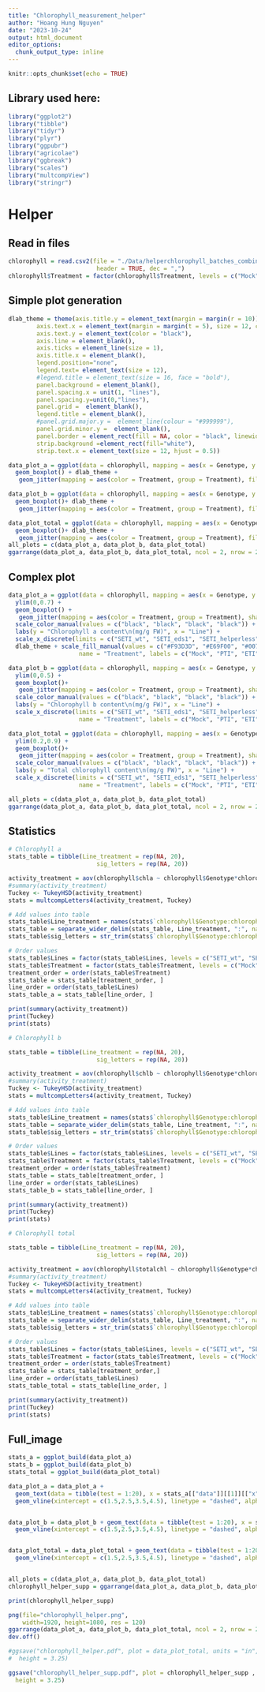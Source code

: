 ```yaml
---
title: "Chlorophyll_measurement_helper"
author: "Hoang Hung Nguyen"
date: "2023-10-24"
output: html_document
editor_options: 
  chunk_output_type: inline
---
```


```r
knitr::opts_chunk$set(echo = TRUE)
```

## Library used here:

```r
library("ggplot2")
library("tibble")
library("tidyr")
library("plyr")
library("ggpubr")
library("agricolae")
library("ggbreak")
library("scales")
library("multcompView")
library("stringr")
```


# Helper

## Read in files

```r
chlorophyll = read.csv2(file = "./Data/helperchlorophyll_batches_combined.csv", sep = ";",
                         header = TRUE, dec = ",")
chlorophyll$Treatment = factor(chlorophyll$Treatment, levels = c("Mock", "PTI", "E2", "PE"))
```

## Simple plot generation
```r
dlab_theme = theme(axis.title.y = element_text(margin = margin(r = 10)), text = element_text(size=12), axis.text = element_text(size=12),
        axis.text.x = element_text(margin = margin(t = 5), size = 12, colour = "black", angle = 20, hjust=1),
        axis.text.y = element_text(color = "black"),
        axis.line = element_blank(),
        axis.ticks = element_line(size = 1),
        axis.title.x = element_blank(),
        legend.position="none", 
        legend.text= element_text(size = 12),
        #legend.title = element_text(size = 16, face = "bold"),
        panel.background = element_blank(),
        panel.spacing.x = unit(1, "lines"),
        panel.spacing.y=unit(0,"lines"),
        panel.grid =  element_blank(),
        legend.title = element_blank(),
        #panel.grid.major.y =  element_line(colour = "#999999"),
        panel.grid.minor.y =  element_blank(),
        panel.border = element_rect(fill = NA, color = "black", linewidth = 1),
        strip.background =element_rect(fill="white"),
        strip.text.x = element_text(size = 12, hjust = 0.5))

data_plot_a = ggplot(data = chlorophyll, mapping = aes(x = Genotype, y = chla, fill = Treatment)) +
  geom_boxplot() + dlab_theme +
   geom_jitter(mapping = aes(color = Treatment, group = Treatment), fill = "grey", size=2, position = position_jitterdodge(jitter.width = 0.1))

data_plot_b = ggplot(data = chlorophyll, mapping = aes(x = Genotype, y = chlb, fill = Treatment)) +
  geom_boxplot()+ dlab_theme +
   geom_jitter(mapping = aes(color = Treatment, group = Treatment), fill = "grey", size=2, position = position_jitterdodge(jitter.width = 0.1))

data_plot_total = ggplot(data = chlorophyll, mapping = aes(x = Genotype, y = totalchl, fill = Treatment)) +
  geom_boxplot()+ dlab_theme +
   geom_jitter(mapping = aes(color = Treatment, group = Treatment), fill = "grey", size=2, position = position_jitterdodge(jitter.width = 0.1))
all_plots = c(data_plot_a, data_plot_b, data_plot_total)
ggarrange(data_plot_a, data_plot_b, data_plot_total, ncol = 2, nrow = 2, common.legend = TRUE)
```
## Complex plot
```r

data_plot_a = ggplot(data = chlorophyll, mapping = aes(x = Genotype, y = chla, fill = Treatment)) +
  ylim(0,0.7) +
  geom_boxplot() +
   geom_jitter(mapping = aes(color = Treatment, group = Treatment), shape = 21, size=1.5, fill = "grey", position = position_jitterdodge(jitter.width = 0, dodge.width = 0.75)) +
  scale_color_manual(values = c("black", "black", "black", "black")) +
  labs(y = "Chlorophyll a content\n(mg/g FW)", x = "Line") +
  scale_x_discrete(limits = c("SETI_wt", "SETI_eds1", "SETI_helperless", "SETI_adrs", "SETI_nrg1s"), labels=c(expression("SETI"), expression("SETI" ~ italic("eds1")), expression("SETI" ~ italic("helperless")), expression("SETI" ~ italic("adr1s")), expression("SETI" ~ italic("nrgs")))) + 
  dlab_theme + scale_fill_manual(values = c("#F93D3D", "#E69F00", "#0072B2", "#12A27B"),
                    name = "Treatment", labels = c("Mock", "PTI", "ETI", "PTI + ETI")) 

data_plot_b = ggplot(data = chlorophyll, mapping = aes(x = Genotype, y = chlb, fill = Treatment)) +
  ylim(0,0.5) +
  geom_boxplot()+
   geom_jitter(mapping = aes(color = Treatment, group = Treatment), shape = 21, fill = "grey", size=1.5, position = position_jitterdodge(jitter.width = 0, dodge.width = 0.75)) +
  scale_color_manual(values = c("black", "black", "black", "black")) +
  labs(y = "Chlorophyll b content\n(mg/g FW)", x = "Line") +
  scale_x_discrete(limits = c("SETI_wt", "SETI_eds1", "SETI_helperless", "SETI_adrs", "SETI_nrg1s"), labels=c(expression("SETI"), expression("SETI" ~ italic("eds1")), expression("SETI" ~ italic("helperless")), expression("SETI" ~ italic("adr1s")), expression("SETI" ~ italic("nrgs")))) + dlab_theme + scale_fill_manual(values = c("#F93D3D", "#E69F00", "#0072B2", "#12A27B"),
                    name = "Treatment", labels = c("Mock", "PTI", "ETI", "PTI + ETI")) 

data_plot_total = ggplot(data = chlorophyll, mapping = aes(x = Genotype, y = totalchl, fill = Treatment)) +
  ylim(0.2,0.9) +
  geom_boxplot()+
   geom_jitter(mapping = aes(color = Treatment, group = Treatment), shape = 21, fill = "grey", size=1.5, position = position_jitterdodge(jitter.width = 0, dodge.width = 0.75)) +
  scale_color_manual(values = c("black", "black", "black", "black")) +
  labs(y = "Total chlorophyll content\n(mg/g FW)", x = "Line") +
  scale_x_discrete(limits = c("SETI_wt", "SETI_eds1", "SETI_helperless", "SETI_adrs", "SETI_nrg1s"), labels=c(expression("SETI"), expression("SETI" ~ italic("eds1")), expression("SETI" ~ italic("helperless")), expression("SETI" ~ italic("adr1s")), expression("SETI" ~ italic("nrgs")))) + dlab_theme + scale_fill_manual(values = c("#F93D3D", "#E69F00", "#0072B2", "#12A27B"),
                    name = "Treatment", labels = c("Mock", "PTI", "ETI", "PTI + ETI")) 

all_plots = c(data_plot_a, data_plot_b, data_plot_total)
ggarrange(data_plot_a, data_plot_b, data_plot_total, ncol = 2, nrow = 2, common.legend = TRUE)
```

## Statistics
```r

# Chlorophyll a
stats_table = tibble(Line_treatment = rep(NA, 20),
                         sig_letters = rep(NA, 20))

activity_treatment = aov(chlorophyll$chla ~ chlorophyll$Genotype*chlorophyll$Treatment)
#summary(activity_treatment)
Tuckey <- TukeyHSD(activity_treatment)
stats = multcompLetters4(activity_treatment, Tuckey)

# Add values into table
stats_table$Line_treatment = names(stats$`chlorophyll$Genotype:chlorophyll$Treatment`[[1]])
stats_table = separate_wider_delim(stats_table, Line_treatment, ":", names = c("Lines", "Treatment"))
stats_table$sig_letters = str_trim(stats$`chlorophyll$Genotype:chlorophyll$Treatment`[[2]])

# Order values
stats_table$Lines = factor(stats_table$Lines, levels = c("SETI_wt", "SETI_eds1", "SETI_helperless", "SETI_adrs", "SETI_nrg1s"))
stats_table$Treatment = factor(stats_table$Treatment, levels = c("Mock", "PTI", "E2", "PE"))
treatment_order = order(stats_table$Treatment)
stats_table = stats_table[treatment_order, ]
line_order = order(stats_table$Lines)
stats_table_a = stats_table[line_order, ]

print(summary(activity_treatment))
print(Tuckey)
print(stats)

# Chlorophyll b

stats_table = tibble(Line_treatment = rep(NA, 20),
                         sig_letters = rep(NA, 20))

activity_treatment = aov(chlorophyll$chlb ~ chlorophyll$Genotype*chlorophyll$Treatment)
#summary(activity_treatment)
Tuckey <- TukeyHSD(activity_treatment)
stats = multcompLetters4(activity_treatment, Tuckey)

# Add values into table
stats_table$Line_treatment = names(stats$`chlorophyll$Genotype:chlorophyll$Treatment`[[1]])
stats_table = separate_wider_delim(stats_table, Line_treatment, ":", names = c("Lines", "Treatment"))
stats_table$sig_letters = str_trim(stats$`chlorophyll$Genotype:chlorophyll$Treatment`[[2]])

# Order values
stats_table$Lines = factor(stats_table$Lines, levels = c("SETI_wt", "SETI_eds1", "SETI_helperless", "SETI_adrs", "SETI_nrg1s"))
stats_table$Treatment = factor(stats_table$Treatment, levels = c("Mock", "PTI", "E2", "PE"))
treatment_order = order(stats_table$Treatment)
stats_table = stats_table[treatment_order, ]
line_order = order(stats_table$Lines)
stats_table_b = stats_table[line_order, ]

print(summary(activity_treatment))
print(Tuckey)
print(stats)

# Chlorophyll total

stats_table = tibble(Line_treatment = rep(NA, 20),
                         sig_letters = rep(NA, 20))

activity_treatment = aov(chlorophyll$totalchl ~ chlorophyll$Genotype*chlorophyll$Treatment)
#summary(activity_treatment)
Tuckey <- TukeyHSD(activity_treatment)
stats = multcompLetters4(activity_treatment, Tuckey)

# Add values into table
stats_table$Line_treatment = names(stats$`chlorophyll$Genotype:chlorophyll$Treatment`[[1]])
stats_table = separate_wider_delim(stats_table, Line_treatment, ":", names = c("Lines", "Treatment"))
stats_table$sig_letters = str_trim(stats$`chlorophyll$Genotype:chlorophyll$Treatment`[[2]])

# Order values
stats_table$Lines = factor(stats_table$Lines, levels = c("SETI_wt", "SETI_eds1", "SETI_helperless", "SETI_adrs", "SETI_nrg1s"))
stats_table$Treatment = factor(stats_table$Treatment, levels = c("Mock", "PTI", "E2", "PE"))
treatment_order = order(stats_table$Treatment)
stats_table = stats_table[treatment_order,]
line_order = order(stats_table$Lines)
stats_table_total = stats_table[line_order, ]

print(summary(activity_treatment))
print(Tuckey)
print(stats)
```

## Full_image

```r

stats_a = ggplot_build(data_plot_a)
stats_b = ggplot_build(data_plot_b)
stats_total = ggplot_build(data_plot_total)

data_plot_a = data_plot_a +
  geom_text(data = tibble(test = 1:20), x = stats_a[["data"]][[1]][["x"]], y = stats_a[["data"]][[1]][["ymax"]] + 0.035, label = stats_table_a$sig_letters, size = 3, color = "black", inherit.aes = FALSE) +
  geom_vline(xintercept = c(1.5,2.5,3.5,4.5), linetype = "dashed", alpha = 0.25)


data_plot_b = data_plot_b + geom_text(data = tibble(test = 1:20), x = stats_a[["data"]][[1]][["x"]], y = stats_b[["data"]][[1]][["ymax"]] + 0.015, label = stats_table_b$sig_letters, size = 3, color = "black", inherit.aes = FALSE) +
  geom_vline(xintercept = c(1.5,2.5,3.5,4.5), linetype = "dashed", alpha = 0.25)


data_plot_total = data_plot_total + geom_text(data = tibble(test = 1:20), x = stats_a[["data"]][[1]][["x"]], y = stats_total[["data"]][[1]][["ymax"]] + 0.05, label = stats_table_total$sig_letters, size = 3, color = "black", inherit.aes = FALSE) +
  geom_vline(xintercept = c(1.5,2.5,3.5,4.5), linetype = "dashed", alpha = 0.25)


all_plots = c(data_plot_a, data_plot_b, data_plot_total)
chlorophyll_helper_supp = ggarrange(data_plot_a, data_plot_b, data_plot_total,  ncol = 2, nrow = 2, common.legend = FALSE)

print(chlorophyll_helper_supp)
```

```r
png(file="chlorophyll_helper.png",
    width=1920, height=1080, res = 120)
ggarrange(data_plot_a, data_plot_b, data_plot_total, ncol = 2, nrow = 2, common.legend = TRUE)
dev.off()

#ggsave("chlorophyll_helper.pdf", plot = data_plot_total, units = "in", width = 4,
#  height = 3.25)

ggsave("chlorophyll_helper_supp.pdf", plot = chlorophyll_helper_supp , units = "in", width = 8,
  height = 3.25)
```